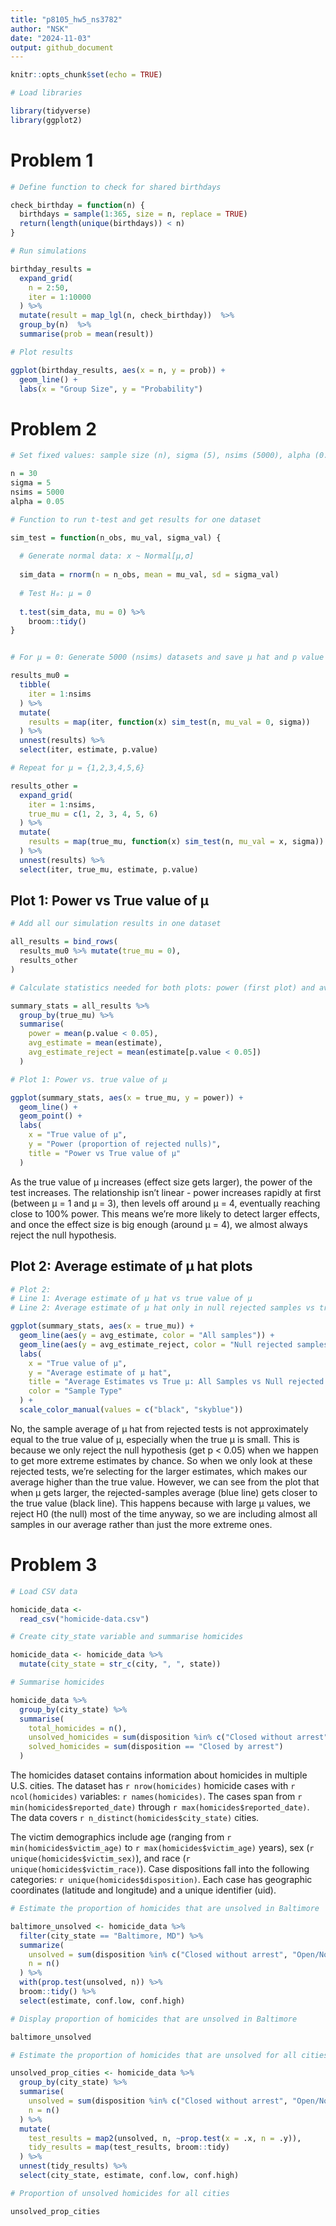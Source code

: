 ```yaml
---
title: "p8105_hw5_ns3782"
author: "NSK"
date: "2024-11-03"
output: github_document
---
```


```r

knitr::opts_chunk$set(echo = TRUE)

# Load libraries

library(tidyverse)
library(ggplot2)

```

# Problem 1

```r

# Define function to check for shared birthdays

check_birthday = function(n) {
  birthdays = sample(1:365, size = n, replace = TRUE)
  return(length(unique(birthdays)) < n)
}

# Run simulations

birthday_results = 
  expand_grid(
    n = 2:50,
    iter = 1:10000
  ) %>%
  mutate(result = map_lgl(n, check_birthday))  %>%
  group_by(n)  %>%
  summarise(prob = mean(result))

# Plot results

ggplot(birthday_results, aes(x = n, y = prob)) + 
  geom_line() +
  labs(x = "Group Size", y = "Probability") 

```



# Problem 2

```r

# Set fixed values: sample size (n), sigma (5), nsims (5000), alpha (0.05)

n = 30      
sigma = 5  
nsims = 5000 
alpha = 0.05  

# Function to run t-test and get results for one dataset

sim_test = function(n_obs, mu_val, sigma_val) {
  
  # Generate normal data: x ~ Normal[μ,σ]
  
  sim_data = rnorm(n = n_obs, mean = mu_val, sd = sigma_val)
  
  # Test H₀: μ = 0
  
  t.test(sim_data, mu = 0) %>% 
    broom::tidy()
}


# For μ = 0: Generate 5000 (nsims) datasets and save μ hat and p value

results_mu0 = 
  tibble(
    iter = 1:nsims
  ) %>% 
  mutate(
    results = map(iter, function(x) sim_test(n, mu_val = 0, sigma))
  ) %>% 
  unnest(results) %>%
  select(iter, estimate, p.value) 

# Repeat for μ = {1,2,3,4,5,6}

results_other = 
  expand_grid(
    iter = 1:nsims,
    true_mu = c(1, 2, 3, 4, 5, 6)
  ) %>% 
  mutate(
    results = map(true_mu, function(x) sim_test(n, mu_val = x, sigma))
  ) %>% 
  unnest(results) %>%
  select(iter, true_mu, estimate, p.value) 

```

## Plot 1: Power vs True value of μ

```r

# Add all our simulation results in one dataset

all_results = bind_rows(
  results_mu0 %>% mutate(true_mu = 0),  
  results_other                          
)

# Calculate statistics needed for both plots: power (first plot) and average estimates (second plot)

summary_stats = all_results %>%
  group_by(true_mu) %>%                             
  summarise(
    power = mean(p.value < 0.05),
    avg_estimate = mean(estimate),                 
    avg_estimate_reject = mean(estimate[p.value < 0.05])  
  )

# Plot 1: Power vs. true value of μ 

ggplot(summary_stats, aes(x = true_mu, y = power)) +
  geom_line() +
  geom_point() +
  labs(
    x = "True value of μ",
    y = "Power (proportion of rejected nulls)",
    title = "Power vs True value of μ"
  ) 

```
As the true value of μ increases (effect size gets larger), the power of the test increases. The relationship isn't linear - power increases rapidly at first (between μ = 1 and μ = 3), then levels off around μ = 4, eventually reaching close to 100% power. This means we're more likely to detect larger effects, and once the effect size is big enough (around μ = 4), we almost always reject the null hypothesis.

## Plot 2: Average estimate of μ hat plots

```r

# Plot 2:
# Line 1: Average estimate of μ hat vs true value of μ
# Line 2: Average estimate of μ hat only in null rejected samples vs true value of μ

ggplot(summary_stats, aes(x = true_mu)) +
  geom_line(aes(y = avg_estimate, color = "All samples")) +
  geom_line(aes(y = avg_estimate_reject, color = "Null rejected samples only")) +
  labs(
    x = "True value of μ",
    y = "Average estimate of μ hat",
    title = "Average Estimates vs True μ: All Samples vs Null rejected Samples Only",
    color = "Sample Type"
  ) +
  scale_color_manual(values = c("black", "skyblue"))

```

No, the sample average of μ hat from rejected tests is not approximately equal to the true value of μ, especially when the true μ is small. This is because we only reject the null hypothesis (get p < 0.05) when we happen to get more extreme estimates by chance. So when we only look at these rejected tests, we're selecting for the larger estimates, which makes our average higher than the true value.
However, we can see from the plot that when μ gets larger, the rejected-samples average (blue line) gets closer to the true value (black line). This happens because with large μ values, we reject H0 (the null) most of the time anyway, so we are including almost all samples in our average rather than just the more extreme ones.

# Problem 3

```r

# Load CSV data

homicide_data <- 
  read_csv("homicide-data.csv") 

# Create city_state variable and summarise homicides

homicide_data <- homicide_data %>%
  mutate(city_state = str_c(city, ", ", state)) 

# Summarise homicides

homicide_data %>%
  group_by(city_state) %>%
  summarise(
    total_homicides = n(),
    unsolved_homicides = sum(disposition %in% c("Closed without arrest", "Open/No arrest")),
    solved_homicides = sum(disposition == "Closed by arrest")
  )

```

The homicides dataset contains information about homicides in multiple U.S. cities. The dataset has `r nrow(homicides)` homicide cases with `r ncol(homicides)` variables: `r names(homicides)`. The cases span from `r min(homicides$reported_date)` through `r max(homicides$reported_date)`. The data covers `r n_distinct(homicides$city_state)` cities.

The victim demographics include age (ranging from `r min(homicides$victim_age)` to `r max(homicides$victim_age)` years), sex (`r unique(homicides$victim_sex)`), and race (`r unique(homicides$victim_race)`). Case dispositions fall into the following categories: `r unique(homicides$disposition)`. Each case has geographic coordinates (latitude and longitude) and a unique identifier (uid).

```r

# Estimate the proportion of homicides that are unsolved in Baltimore

baltimore_unsolved <- homicide_data %>%
  filter(city_state == "Baltimore, MD") %>%
  summarize(
    unsolved = sum(disposition %in% c("Closed without arrest", "Open/No arrest")),
    n = n()
  ) %>%
  with(prop.test(unsolved, n)) %>%
  broom::tidy() %>%
  select(estimate, conf.low, conf.high)

# Display proportion of homicides that are unsolved in Baltimore

baltimore_unsolved

# Estimate the proportion of homicides that are unsolved for all cities

unsolved_prop_cities <- homicide_data %>%
  group_by(city_state) %>%
  summarise(
    unsolved = sum(disposition %in% c("Closed without arrest", "Open/No arrest")),
    n = n()
  ) %>%
  mutate(
    test_results = map2(unsolved, n, ~prop.test(x = .x, n = .y)),
    tidy_results = map(test_results, broom::tidy)
  ) %>%
  unnest(tidy_results) %>%
  select(city_state, estimate, conf.low, conf.high)

# Proportion of unsolved homicides for all cities

unsolved_prop_cities

```
